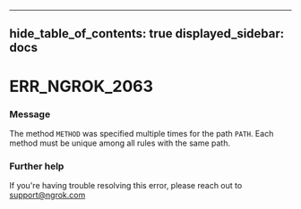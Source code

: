 

---
hide_table_of_contents: true
displayed_sidebar: docs
---


# ERR_NGROK_2063

### Message
The method `METHOD` was specified multiple times for the path `PATH`. Each method must be unique among all rules with the same path.

<ErrorDetails />



### Further help
If you're having trouble resolving this error, please reach out to [support@ngrok.com](mailto:support@ngrok.com?subject=Help%20with%20ERR_NGROK_2063)


